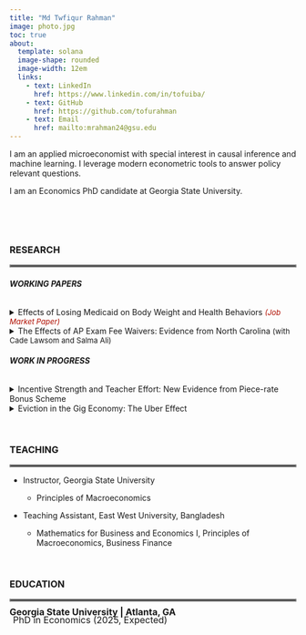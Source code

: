 ```yaml
---
title: "Md Twfiqur Rahman"
image: photo.jpg
toc: true
about: 
  template: solana
  image-shape: rounded
  image-width: 12em
  links:
    - text: LinkedIn
      href: https://www.linkedin.com/in/tofuiba/
    - text: GitHub
      href: https://github.com/tofurahman
    - text: Email
      href: mailto:mrahman24@gsu.edu
---
```


I am an applied microeconomist with special interest in causal inference and machine learning. I leverage modern econometric tools to answer policy relevant questions.

I am an Economics PhD candidate at Georgia State University.

<br>

<br>

### RESEARCH

<hr style="border:2px solid gray">

###### **WORKING PAPERS**

<details><summary>Effects of Losing Medicaid on Body Weight and Health Behaviors <font color=blue; size="2"><i>(Job Market Paper)</i></font></summary>

Approximately 170,000 childless adults abruptly lost Medicaid coverage as a result of Tennessee's 2005 Medicaid reform. Leveraging this policy-induced variation in health insurance coverage, I investigate the impact of large-scale Medicaid disenrollment on body weight and health behaviors. Using Behavioral Risk Factor Surveillance System (BRFSS) data from 1997 to 2010, I estimate synthetic difference-in-differences models that compare Tennessee's outcomes before and after the reform with those of a data-driven, synthetic Tennessee. The findings indicate that the reform increased Body Mass Index (BMI) among Tennessean childless adults by 0.37 points, contributing to roughly 4% rise in the prevalence of overweight or obese individuals (BMI≥25). The effects are strong among young (aged 20-39) as well as female childless adults, who likely experienced disproportionately large coverage loss due to the reform. Examining potential mechanisms, I find that decreased participation in moderate physical activity (e.g., cycling, swimming) and dietary changes partially explain the weight gain.

</details>

<details><summary>The Effects of AP Exam Fee Waivers: Evidence from North Carolina <font size="2">(with Cade Lawsom and Salma Ali)</font></summary>

To be updated soon.

</details>

###### **WORK IN PROGRESS**

<details><summary>Incentive Strength and Teacher Effort: New Evidence from Piece-rate Bonus Scheme</summary></details>

<details><summary>Eviction in the Gig Economy: The Uber Effect</summary></details>

<br>

### TEACHING

<hr style="border:2px solid gray">

-   Instructor, Georgia State University

    -   Principles of Macroeconomics

-   Teaching Assistant, East West University, Bangladesh

    -   Mathematics for Business and Economics I, Principles of Macroeconomics, Business Finance

<br>

### EDUCATION

<hr style="border:2px solid gray">

<p style="margin:0px; padding:0px;"><span style="font-size: 16px; line-height:8px; font-weight:bold;">Georgia State University</strong> \| Atlanta, GA</span></p>

<p style="margin:0px; padding:6px;"><span style="font-size: 16px; line-height:8px;">PhD in Economics (2025, Expected)</span></p>
